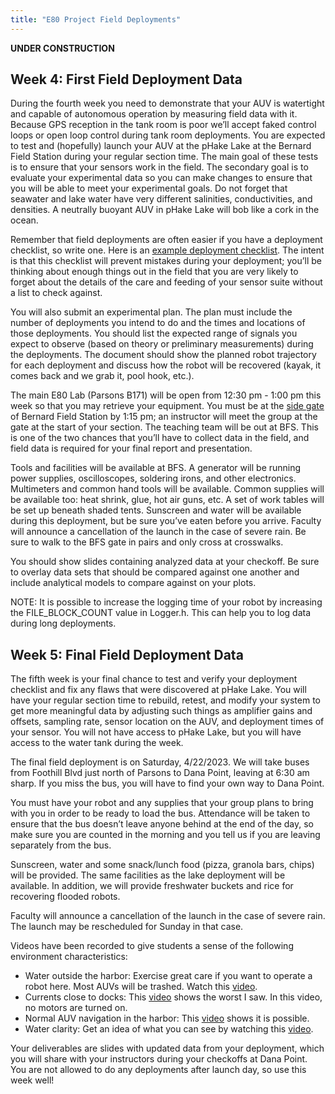 ```yaml
---
title: "E80 Project Field Deployments"
---
```


**UNDER CONSTRUCTION**

## Week 4: First Field Deployment Data

During the fourth week you need to demonstrate that your AUV is watertight and capable of autonomous operation by measuring field data with it. Because GPS reception in the tank room is poor we'll accept faked control loops or open loop control during tank room deployments. You are expected to test and (hopefully) launch your AUV at the pHake Lake at the Bernard Field Station during your regular section time. The main goal of these tests is to ensure that your sensors work in the field. The secondary goal is to evaluate your experimental data so you can make changes to ensure that you will be able to meet your experimental goals. Do not forget that seawater and lake water have very different salinities, conductivities, and densities. A neutrally buoyant AUV in pHake Lake will bob like a cork in the ocean.

Remember that field deployments are often easier if you have a deployment checklist, so write one. Here is an [example deployment checklist](https://drive.google.com/open?id=1MWqGn4acs9HfsRtGSR8tZrp-E_IN6IH4). The intent is that this checklist will prevent mistakes during your deployment; you'll be thinking about enough things out in the field that you are very likely to forget about the details of the care and feeding of your sensor suite without a list to check against. 

You will also submit an experimental plan. The plan must include the number of deployments you intend to do and the times and locations of those deployments. You should list the expected range of signals you expect to observe (based on theory or preliminary measurements) during the deployments. The document should show the planned robot trajectory for each deployment and discuss how the robot will be recovered (kayak, it comes back and we grab it, pool hook, etc.). 

The main E80 Lab (Parsons B171) will be open from 12:30 pm - 1:00 pm this week so that you may retrieve your equipment. You must be at the [side gate](https://drive.google.com/file/d/1wdGyp2_50KINmBhqCJby9zoKUE3Mr1cf/view?usp=sharing) of Bernard Field Station by 1:15 pm; an instructor will meet the group at the gate at the start of your section.  The teaching team will be out at BFS. This is one of the two chances that you'll have to collect data in the field, and field data is required for your final report and presentation. 

Tools and facilities will be available at BFS. A generator will be running power supplies, oscilloscopes, soldering irons, and other electronics. Multimeters and common hand tools will be available. Common supplies will be available too: heat shrink, glue, hot air guns, etc. A set of work tables will be set up beneath shaded tents. Sunscreen and water will be available during this deployment, but be sure you've eaten before you arrive. Faculty will announce a cancellation of the launch in the case of severe rain. Be sure to walk to the BFS gate in pairs and only cross at crosswalks.

You should show slides containing analyzed data at your checkoff. Be sure to overlay data sets that should be compared against one another and include analytical models to compare against on your plots.

NOTE: It is possible to increase the logging time of your robot by increasing the FILE_BLOCK_COUNT value in Logger.h. This can help you to log data during long deployments.


## Week 5: Final Field Deployment Data

The fifth week is your final chance to test and verify your deployment checklist and fix any flaws that were discovered at pHake Lake. You will have your regular section time to rebuild, retest, and modify your system to get more meaningful data by adjusting such things as amplifier gains and offsets, sampling rate, sensor location on the AUV, and deployment times of your sensor. You will not have access to pHake Lake, but you will have access to the water tank during the week.

The final field deployment is on Saturday, 4/22/2023. We will take buses from Foothill Blvd just north of Parsons to Dana Point, leaving at 6:30 am sharp. If you miss the bus, you will have to find your own way to Dana Point.

You must have your robot and any supplies that your group plans to bring with you in order to be ready to load the bus. Attendance will be taken to ensure that the bus doesn't leave anyone behind at the end of the day, so make sure you are counted in the morning and you tell us if you are leaving separately from the bus.

Sunscreen, water and some snack/lunch food (pizza, granola bars, chips) will be provided. The same facilities as the lake deployment will be available. In addition, we will provide freshwater buckets and rice for recovering flooded robots.

Faculty will announce a cancellation of the launch in the case of severe rain. The launch may be rescheduled for Sunday in that case.

Videos have been recorded to give students a sense of the following environment characteristics:


* Water outside the harbor: Exercise great care if you want to operate a robot here. Most AUVs will be trashed. Watch this [video](https://drive.google.com/file/d/0BwiB3SVueuOpV05GVWgtaV9tMFk/view?usp=sharing&resourcekey=0-01dqmgvU3OkorvewX5pyyw).
* Currents close to docks: This [video](https://drive.google.com/file/d/0BwiB3SVueuOpUmVjWnM2RUZ6OWM/view?usp=sharing&resourcekey=0-Gw-EZ0-FcsKywoIa2LI3lA) shows the worst I saw. In this video, no motors are turned on.
* Normal AUV navigation in the harbor: This [video](https://drive.google.com/file/d/0BwiB3SVueuOpa2oyTURlUVFmVkk/view?usp=sharing&resourcekey=0-3BT_e71MRrCcpbY7x37i3w) shows it is possible.
* Water clarity: Get an idea of what you can see by watching this [video](https://drive.google.com/file/d/1D0d_-GQWR-jZdyS6DVEm35iIVWuAI0Vb/view?usp=sharing).

Your deliverables are slides with updated data from your deployment, which you will share with your instructors during your checkoffs at Dana Point. You are not allowed to do any deployments after launch day, so use this week well!
